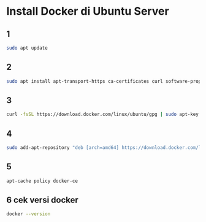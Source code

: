 
<Meta title="HowTo/Server/install docker di ubuntu server" />

# Install Docker di Ubuntu Server

## 1

```bash
sudo apt update
```

## 2

```bash
sudo apt install apt-transport-https ca-certificates curl software-properties-common
```

## 3

```bash
curl -fsSL https://download.docker.com/linux/ubuntu/gpg | sudo apt-key add -
```

## 4

```bash
sudo add-apt-repository "deb [arch=amd64] https://download.docker.com/linux/ubuntu focal stable"
```

## 5

```bash
apt-cache policy docker-ce
```

## 6 cek versi docker

```bash
docker --version
```
